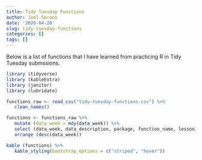 ```yaml
---
title: Tidy Tuesday Functions
author: Joel Soroos
date: '2020-04-20'
slug: tidy-tuesday-functions
categories: []
tags: []
---
```


\n
\n
Below is a list of functions that I have learned from practicing R in Tidy Tuesday submssions. 
```r

library (tidyverse)
library (kableExtra)
library (janitor)
library (lubridate)

functions_raw <- read_csv("tidy-tuesday-functions.csv") %>%
   clean_names()

functions <- functions_raw %>%
   mutate (data_week = mdy(data_week)) %>%
   select (data_week, data_description, package, function_name, lesson) %>%
   arrange (desc(data_week)) 

kable (functions) %>%
   kable_styling(bootstrap_options = c("striped", "hover"))

```